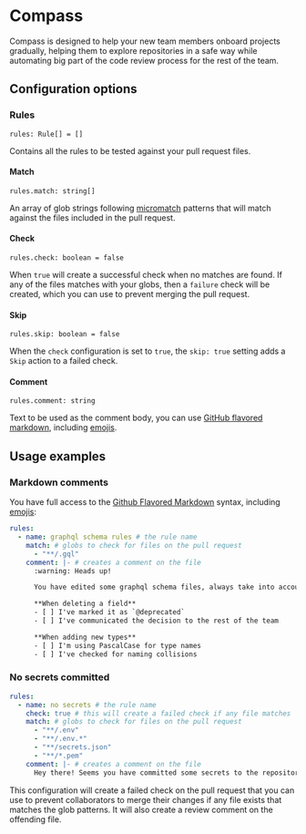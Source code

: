 
# <Compass size={96} /> Compass

Compass is designed to help your new team members onboard projects gradually, helping them to explore repositories in a safe way while automating big part of the code review process for the rest of the team.

## Configuration options

### Rules

```tsx
rules: Rule[] = []
```

Contains all the rules to be tested against your pull request files.

#### Match

```tsx
rules.match: string[]
```

An array of glob strings following [micromatch](https://github.com/micromatch/micromatch) patterns that will match against the files included in the pull request.

#### Check

```tsx
rules.check: boolean = false
```

When `true` will create a successful check when no matches are found. If any of the files matches with your globs, then a `failure` check will be created, which you can use to prevent merging the pull request.

#### Skip

```tsx
rules.skip: boolean = false
```

When the `check` configuration is set to `true`, the `skip: true` setting adds a `Skip` action to a failed check.

#### Comment

```tsx
rules.comment: string
```

Text to be used as the comment body, you can use [GitHub flavored markdown](https://guides.github.com/features/mastering-markdown/#GitHub-flavored-markdown), including [emojis](https://github.com/ikatyang/emoji-cheat-sheet/blob/master/README.md).

## Usage examples

### Markdown comments

You have full access to the [Github Flavored Markdown](https://guides.github.com/features/mastering-markdown/#GitHub-flavored-markdown) syntax, including [emojis](https://github.com/ikatyang/emoji-cheat-sheet/blob/master/README.md):

```yaml filename=".github/compass.yaml"
rules:
  - name: graphql schema rules # the rule name
    match: # globs to check for files on the pull request
      - "**/.gql"
    comment: |- # creates a comment on the file
      :warning: Heads up!

      You have edited some graphql schema files, always take into account the following:

      **When deleting a field**
      - [ ] I've marked it as `@deprecated`
      - [ ] I've communicated the decision to the rest of the team

      **When adding new types**
      - [ ] I'm using PascalCase for type names
      - [ ] I've checked for naming collisions
```

### No secrets committed

```yaml filename=".github/compass.yaml"
rules:
  - name: no secrets # the rule name
    check: true # this will create a failed check if any file matches
    match: # globs to check for files on the pull request
      - "**/.env"
      - "**/.env.*"
      - "**/secrets.json"
      - "**/*.pem"
    comment: |- # creates a comment on the file
      Hey there! Seems you have committed some secrets to the repository 😱
```

This configuration will create a failed check on the pull request that you can use to prevent collaborators to merge their changes if any file exists that matches the glob patterns. It will also create a review comment on the offending file.
